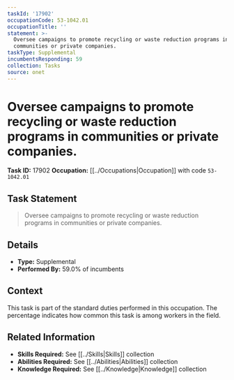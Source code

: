 ```yaml
---
taskId: '17902'
occupationCode: 53-1042.01
occupationTitle: ''
statement: >-
  Oversee campaigns to promote recycling or waste reduction programs in
  communities or private companies.
taskType: Supplemental
incumbentsResponding: 59
collection: Tasks
source: onet
---
```

# Oversee campaigns to promote recycling or waste reduction programs in communities or private companies.

**Task ID:** 17902
**Occupation:** [[../Occupations|Occupation]] with code `53-1042.01`

## Task Statement

> Oversee campaigns to promote recycling or waste reduction programs in communities or private companies.

## Details

- **Type:** Supplemental
- **Performed By:** 59.0% of incumbents

## Context

This task is part of the standard duties performed in this occupation. The percentage indicates how common this task is among workers in the field.

## Related Information

- **Skills Required:** See [[../Skills|Skills]] collection
- **Abilities Required:** See [[../Abilities|Abilities]] collection
- **Knowledge Required:** See [[../Knowledge|Knowledge]] collection
